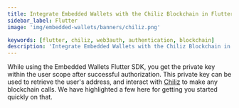 ```yaml
---
title: Integrate Embedded Wallets with the Chiliz Blockchain in Flutter
sidebar_label: Flutter
image: 'img/embedded-wallets/banners/chiliz.png'

keywords: [flutter, chiliz, web3auth, authentication, blockchain]
description: 'Integrate Embedded Wallets with the Chiliz Blockchain in Flutter | Embedded Wallets'
---
```



While using the Embedded Wallets Flutter SDK, you get the private key within the user scope after successful authorization. This private key can be used to retrieve the user's address, and interact with [Chiliz](https://chiliz.com) to make any blockchain calls. We have highlighted a few here for getting you started quickly on that.

<EVMInteraction />
